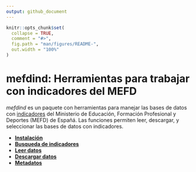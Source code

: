 ```yaml
---
output: github_document
---
```


```r
knitr::opts_chunk$set(
  collapse = TRUE,
  comment = "#>",
  fig.path = "man/figures/README-",
  out.width = "100%"
)
```

# mefdind: Herramientas para trabajar con indicadores del MEFD

*mefdind* es un paquete con herramientas para manejar las bases de datos con [indicadores](https://www.educacionyfp.gob.es/servicios-al-ciudadano/estadisticas/no-universitaria.html) del Ministerio de Educación, Formación Profesional y Deportes (MEFD) de Españá. Las funciones permiten leer, descargar, y seleccionar las bases de datos con indicadores.

* [**Instalación**](install.md)
* [**Busqueda de indicadores**](search.md)
* [**Leer datos**](import.md)
* [**Descargar datos**](save.md)
* [**Metadatos**](meta.md)
